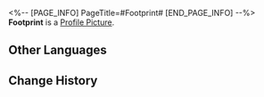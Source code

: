 <%-- [PAGE_INFO]
PageTitle=#Footprint#
[END_PAGE_INFO] --%>
{{Item Infobox
|id          = 140137
|image       = Item Footprint.png
|type        = Mission Item
|invCategory = Missions
|rarity      = 3
|effect      = 
|description = Arlan used too much force during combat and left a footprint on the floor tile.
}}
{{Description|''"We Security Department should use this as our insignia next year!"''}}
'''Footprint''' is a [[Profile Picture]].

==Other Languages==
{{Other Languages
|en   = Footprint
|zhs  = 脚印
|zht  = 腳印
|ja   = 足跡
|ko   = 발자국
|es   = Huella de Arlan
|fr   = Empreinte de pas
|ru   = След
|th   = รอยเท้า
|vi   = Dấu Chân
|de   = Fußabdruck
|id   = Jejak Kaki
|pt   = Pegada
}}

==Change History==
{{Change History|1.0}}